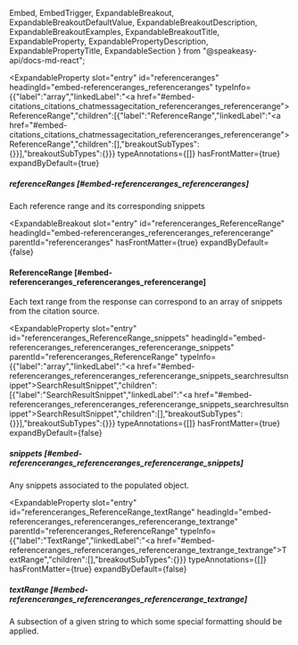   Embed,
  EmbedTrigger,
  ExpandableBreakout,
  ExpandableBreakoutDefaultValue,
  ExpandableBreakoutDescription,
  ExpandableBreakoutExamples,
  ExpandableBreakoutTitle,
  ExpandableProperty,
  ExpandablePropertyDescription,
  ExpandablePropertyTitle,
  ExpandableSection
} from "@speakeasy-api/docs-md-react";

<ExpandableSection>

<ExpandableProperty
  slot="entry"
  id="referenceranges"
  headingId="embed-referenceranges_referenceranges"
  typeInfo={{"label":"array","linkedLabel":"<a href=\"#embed-citations_citations_chatmessagecitation_referenceranges_referencerange\">ReferenceRange</a>","children":[{"label":"ReferenceRange","linkedLabel":"<a href=\"#embed-citations_citations_chatmessagecitation_referenceranges_referencerange\">ReferenceRange</a>","children":[],"breakoutSubTypes":{}}],"breakoutSubTypes":{}}}
  typeAnnotations={[]}
  hasFrontMatter={true}
  expandByDefault={true}
>

<ExpandablePropertyTitle slot="title">

##### referenceRanges [#embed-referenceranges_referenceranges]

</ExpandablePropertyTitle>

<ExpandablePropertyDescription slot="description">

Each reference range and its corresponding snippets

</ExpandablePropertyDescription>

</ExpandableProperty>

<ExpandableBreakout
  slot="entry"
  id="referenceranges_ReferenceRange"
  headingId="embed-referenceranges_referenceranges_referencerange"
  parentId="referenceranges"
  hasFrontMatter={true}
  expandByDefault={false}
>

<ExpandableBreakoutTitle slot="title">

#### ReferenceRange [#embed-referenceranges_referenceranges_referencerange]

</ExpandableBreakoutTitle>

<ExpandableBreakoutDescription slot="description">

Each text range from the response can correspond to an array of snippets from the citation source.

</ExpandableBreakoutDescription>

<ExpandableBreakoutExamples slot="examples">

</ExpandableBreakoutExamples>

<ExpandableBreakoutDefaultValue slot="defaultValue">

</ExpandableBreakoutDefaultValue>

</ExpandableBreakout>

<ExpandableProperty
  slot="entry"
  id="referenceranges_ReferenceRange_snippets"
  headingId="embed-referenceranges_referenceranges_referencerange_snippets"
  parentId="referenceranges_ReferenceRange"
  typeInfo={{"label":"array","linkedLabel":"<a href=\"#embed-referenceranges_referenceranges_referencerange_snippets_searchresultsnippet\">SearchResultSnippet</a>","children":[{"label":"SearchResultSnippet","linkedLabel":"<a href=\"#embed-referenceranges_referenceranges_referencerange_snippets_searchresultsnippet\">SearchResultSnippet</a>","children":[],"breakoutSubTypes":{}}],"breakoutSubTypes":{}}}
  typeAnnotations={[]}
  hasFrontMatter={true}
  expandByDefault={false}
>

<ExpandablePropertyTitle slot="title">

##### snippets [#embed-referenceranges_referenceranges_referencerange_snippets]

</ExpandablePropertyTitle>

<ExpandablePropertyDescription slot="description">

Any snippets associated to the populated object.

</ExpandablePropertyDescription>

<Embed slot="embed">

<EmbedTrigger slot="trigger" embedTitle="snippets" triggerText="View snippets details">

<Embedsnippets />

</EmbedTrigger>

</Embed>

</ExpandableProperty>

<ExpandableProperty
  slot="entry"
  id="referenceranges_ReferenceRange_textRange"
  headingId="embed-referenceranges_referenceranges_referencerange_textrange"
  parentId="referenceranges_ReferenceRange"
  typeInfo={{"label":"TextRange","linkedLabel":"<a href=\"#embed-referenceranges_referenceranges_referencerange_textrange_textrange\">TextRange</a>","children":[],"breakoutSubTypes":{}}}
  typeAnnotations={[]}
  hasFrontMatter={true}
  expandByDefault={false}
>

<ExpandablePropertyTitle slot="title">

##### textRange [#embed-referenceranges_referenceranges_referencerange_textrange]

</ExpandablePropertyTitle>

<ExpandablePropertyDescription slot="description">

A subsection of a given string to which some special formatting should be applied.

</ExpandablePropertyDescription>

<Embed slot="embed">

<EmbedTrigger slot="trigger" embedTitle="textRange" triggerText="View textRange details">

<Embedtextrange />

</EmbedTrigger>

</Embed>

</ExpandableProperty>

</ExpandableSection>
